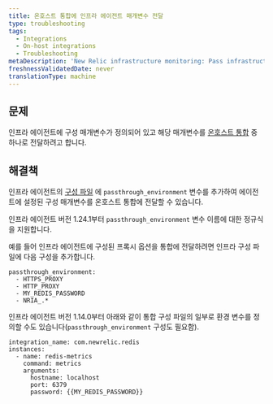 ```yaml
---
title: 온호스트 통합에 인프라 에이전트 매개변수 전달
type: troubleshooting
tags:
  - Integrations
  - On-host integrations
  - Troubleshooting
metaDescription: 'New Relic infrastructure monitoring: Pass infrastructure agent parameters to on-host Integrations.'
freshnessValidatedDate: never
translationType: machine
---
```


## 문제

인프라 에이전트에 구성 매개변수가 정의되어 있고 해당 매개변수를 [온호스트 통합](/docs/infrastructure/host-integrations/installation/install-infrastructure-host-integrations) 중 하나로 전달하려고 합니다.

## 해결책

인프라 에이전트의 [구성 파일](/docs/infrastructure/install-infrastructure-agent/configuration/infrastructure-agent-configuration-settings/#passthrough_-environment) 에 `passthrough_environment` 변수를 추가하여 에이전트에 설정된 구성 매개변수를 온호스트 통합에 전달할 수 있습니다.

인프라 에이전트 버전 1.24.1부터 `passthrough_environment` 변수 이름에 대한 정규식을 지원합니다.

예를 들어 인프라 에이전트에 구성된 프록시 옵션을 통합에 전달하려면 인프라 구성 파일에 다음 구성을 추가합니다.

```
passthrough_environment:
  - HTTPS_PROXY
  - HTTP_PROXY
  - MY_REDIS_PASSWORD
  - NRIA_.*
```

인프라 에이전트 버전 1.14.0부터 아래와 같이 통합 구성 파일의 일부로 환경 변수를 정의할 수도 있습니다(`passthrough_environment` 구성도 필요함).

```
integration_name: com.newrelic.redis
instances:
  - name: redis-metrics
    command: metrics
    arguments:
      hostname: localhost
      port: 6379
      password: {{MY_REDIS_PASSWORD}}
```
